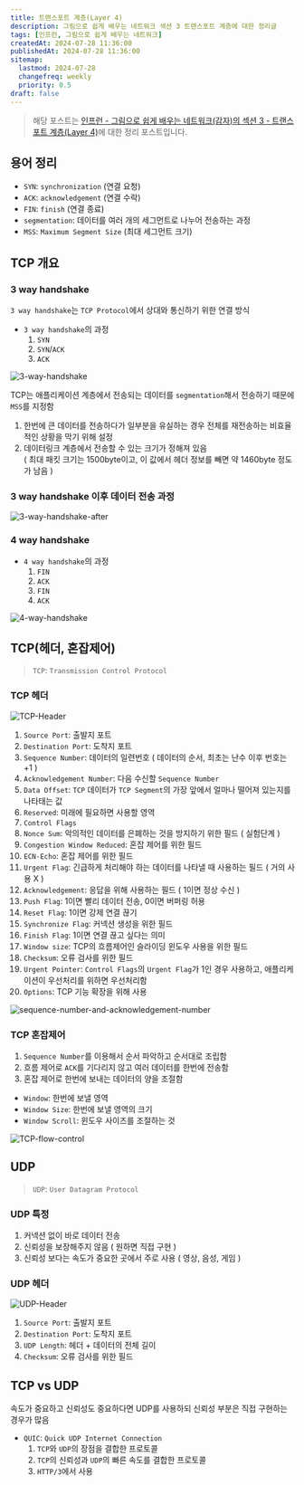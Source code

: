 ```yaml
---
title: 트랜스포트 계층(Layer 4)
description: 그림으로 쉽게 배우는 네트워크 섹션 3 트랜스포트 계층에 대한 정리글
tags: [인프런, 그림으로 쉽게 배우는 네트워크]
createdAt: 2024-07-28 11:36:00
publishedAt: 2024-07-28 11:36:00
sitemap:
  lastmod: 2024-07-28
  changefreq: weekly
  priority: 0.5
draft: false
---
```


> 해당 포스트는 [인프런 - 그림으로 쉽게 배우는 네트워크(감자)의 섹션 3 - 트랜스포트 계층(Layer 4)](https://www.inflearn.com/course/%EA%B7%B8%EB%A6%BC%EC%9C%BC%EB%A1%9C-%EC%89%BD%EA%B2%8C-%EB%B0%B0%EC%9A%B0%EB%8A%94-%EB%84%A4%ED%8A%B8%EC%9B%8C%ED%81%AC)에 대한 정리 포스트입니다.

## 용어 정리
+ `SYN`: `synchronization` (연결 요청)
+ `ACK`: `acknowledgement` (연결 수락)
+ `FIN`: `finish` (연결 종료)
+ `segmentation`: 데이터를 여러 개의 세그먼트로 나누어 전송하는 과정
+ `MSS`: `Maximum Segment Size` (최대 세그먼트 크기)

## TCP 개요
### 3 way handshake
`3 way handshake`는 `TCP Protocol`에서 상대와 통신하기 위한 연결 방식

+ `3 way handshake`의 과정
  1. `SYN`
  2. `SYN`/`ACK`
  3. `ACK`

![3-way-handshake](/images/posts/openknowl/seminar/network/section-03/3-way-handshake.png)

TCP는 애플리케이션 계층에서 전송되는 데이터를 `segmentation`해서 전송하기 때문에 `MSS`를 지정함
1. 한번에 큰 데이터를 전송하다가 일부분을 유실하는 경우 전체를 재전송하는 비효율적인 상황을 막기 위해 설정
2. 데이터링크 계층에서 전송할 수 있는 크기가 정해져 있음
  <br />( 최대 패킷 크기는 1500byte이고, 이 값에서 헤더 정보를 빼면 약 1460byte 정도가 남음 )

### 3 way handshake 이후 데이터 전송 과정
![3-way-handshake-after](/images/posts/openknowl/seminar/network/section-03/3-way-handshake-after.png)

### 4 way handshake
+ `4 way handshake`의 과정
  1. `FIN`
  2. `ACK`
  3. `FIN`
  4. `ACK`

![4-way-handshake](/images/posts/openknowl/seminar/network/section-03/4-way-handshake.png)

## TCP(헤더, 혼잡제어)
> `TCP`: `Transmission Control Protocol`

### TCP 헤더
![TCP-Header](/images/posts/openknowl/seminar/network/section-03/TCP-Header.png)

1. `Source Port`: 출발지 포트
2. `Destination Port`: 도착지 포트
3. `Sequence Number`: 데이터의 일련번호 ( 데이터의 순서, 최초는 난수 이후 번호는 +1 )
4. `Acknowledgement Number`: 다음 수신할 `Sequence Number`
5. `Data Offset`: `TCP` 데이터가 `TCP Segment`의 가장 앞에서 얼마나 떨어져 있는지를 나타태는 값
6. `Reserved`: 미래에 필요하면 사용할 영역
7. `Control Flags`
  1. `Nonce Sum`: 악의적인 데이터를 은폐하는 것을 방지하기 위한 필드 ( 실험단계 )
  2. `Congestion Window Reduced`: 혼잡 제어를 위한 필드
  3. `ECN-Echo`: 혼잡 제어를 위한 필드
  4. `Urgent Flag`: 긴급하게 처리해야 하는 데이터를 나타낼 때 사용하는 필드 ( 거의 사용 X )
  5. `Acknowledgement`: 응답을 위해 사용하는 필드 ( 1이면 정상 수신 )
  6. `Push Flag`: 1이면 빨리 데이터 전송, 0이면 버퍼링 허용
  7. `Reset Flag`: 1이면 강제 연결 끊기
  8. `Synchronize Flag`: 커넥션 생성을 위한 필드
  9. `Finish Flag`: 1이면 연결 끊고 싶다는 의미
8. `Window size`: TCP의 흐름제어인 슬라이딩 윈도우 사용을 위한 필드
9. `Checksum`: 오류 검사를 위한 필드
10. `Urgent Pointer`: `Control Flags`의 `Urgent Flag`가 1인 경우 사용하고, 애플리케이션이 우선처리를 위하면 우선처리함
11. `Options`: TCP 기능 확장을 위해 사용

![sequence-number-and-acknowledgement-number](/images/posts/openknowl/seminar/network/section-03/sequence-number-and-acknowledgement-number.png)

### TCP 혼잡제어
1. `Sequence Number`를 이용해서 순서 파악하고 순서대로 조립함
2. 흐름 제어로 `ACK`를 기다리지 않고 여러 데이터를 한번에 전송함
3. 혼잡 제어로 한번에 보내는 데이터의 양을 조절함

+ `Window`: 한번에 보낼 영역
+ `Window Size`: 한번에 보낼 영역의 크기
+ `Window Scroll`: 윈도우 사이즈를 조절하는 것

![TCP-flow-control](/images/posts/openknowl/seminar/network/section-03/TCP-flow-control.png)

## UDP
> `UDP`: `User Datagram Protocol`

### UDP 특정
1. 커넥션 없이 바로 데이터 전송
2. 신뢰성을 보장해주지 않음 ( 원하면 직접 구현 )
3. 신뢰성 보다는 속도가 중요한 곳에서 주로 사용 ( 영상, 음성, 게임 )

### UDP 헤더
![UDP-Header](/images/posts/openknowl/seminar/network/section-03/UDP-Header.png)
1. `Source Port`: 출발지 포트
2. `Destination Port`: 도착지 포트
3. `UDP Length`: 헤더 + 데이터의 전체 길이
4. `Checksum`: 오류 검사를 위한 필드

## TCP vs UDP
속도가 중요하고 신뢰성도 중요하다면 UDP를 사용하되 신뢰성 부분은 직접 구현하는 경우가 많음

+ `QUIC`: `Quick UDP Internet Connection`
  1. `TCP`와 `UDP`의 장점을 결합한 프로토콜
  2. `TCP`의 신뢰성과 `UDP`의 빠른 속도를 결합한 프로토콜
  3. `HTTP/3`에서 사용